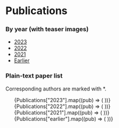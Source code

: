 
# Publications

### By year (with teaser images)

- [2023](/Publications/2023)
- [2022](/Publications/2022)
- [2021](/Publications/2021)
- [Earlier](/Publications/Earlier)

### Plain-text paper list

Corresponding authors are marked with \*.

<ul>
  {Publications["2023"].map((pub) => (
    <SimplePublication
      authors={pub.authors}
      title={pub.title}
      venue={pub.venue}
      doi={pub.doi}
      key={pub.doi}
    />
  ))}
  {Publications["2022"].map((pub) => (
    <SimplePublication
      authors={pub.authors}
      title={pub.title}
      venue={pub.venue}
      doi={pub.doi}
      key={pub.doi}
    />
  ))}
  {Publications["2021"].map((pub) => (
    <SimplePublication
      authors={pub.authors}
      title={pub.title}
      venue={pub.venue}
      doi={pub.doi}
      key={pub.doi}
    />
  ))}
  {Publications["earlier"].map((pub) => (
    <SimplePublication
      authors={pub.authors}
      title={pub.title}
      venue={pub.venue}
      doi={pub.doi}
      key={pub.doi}
    />
  ))}
</ul>
